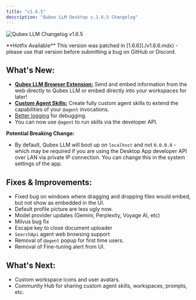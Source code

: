 ```yaml
---
title: "v1.6.5"
description: "Qubex LLM Desktop v.1.6.5 Changelog"
---
```



<Image
  src="/images/product/changelog/header-image.png"
  height={1080}
  width={1920}
  quality={100}
  alt="Qubex LLM Changelog v1.6.5"
/>

<Callout type="danger">
  **Hotfix Available** This version was patched in [1.6.6](./v1.6.6.mdx) -
  please use that version before submitting a bug on GitHub or Discord.
</Callout>

## What's New:

- [**Qubex LLM Browser Extension:**](../browser-extension/install.mdx) Send and embed information from the web directly to Qubex LLM or embed directly into your workspaces for later!
- [**Custom Agent Skills:**](../agent/custom/introduction.mdx) Create fully custom agent skills to extend the capabilities of your `@agent` invocations.
- [Better logging](../debug.mdx) for debugging.
- You can now use `@agent` to run skills via the developer API.

**Potential Breaking Change:**

- By default, Qubex LLM will boot up on `localhost` and not `0.0.0.0` - which may be required if you are using the Desktop App developer API over LAN via private IP connection. You can change this in the system settings of the app.

## Fixes & Improvements:

- Fixed bug on windows where dragging and dropping files would embed, but not show as embedded in the UI.
- Default profile picture are less ugly now.
- Model provider updates (Gemini, Perplexity, Voyage AI, etc)
- Milvus bug fix
- Escape key to close document uploader
- `SearchApi` agent web browsing support
- Removal of `@agent` popup for first time users.
- Removal of Fine-tuning alert from UI.

## What's Next:

- Custom workspace icons and user avatars.
- Community Hub for sharing custom agent skills, workspaces, prompts, etc.
